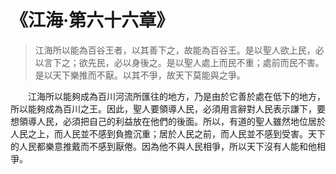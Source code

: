 # 《江海·第六十六章》

> 江海所以能為百谷王者，以其善下之，故能為百谷王。是以聖人欲上民，必以言下之；欲先民，必以身後之。是以聖人處上而民不重；處前而民不害。是以天下樂推而不厭。以其不爭，故天下莫能與之爭。

&emsp;&emsp;江海所以能夠成為百川河流所匯往的地方，乃是由於它善於處在低下的地方，所以能夠成為百川之王。因此，聖人要領導人民，必須用言辭對人民表示謙下，要想領導人民，必須把自己的利益放在他們的後面。所以，有道的聖人雖然地位居於人民之上，而人民並不感到負擔沉重；居於人民之前，而人民並不感到受害。天下的人民都樂意推戴而不感到厭倦。因為他不與人民相爭，所以天下沒有人能和他相爭。
